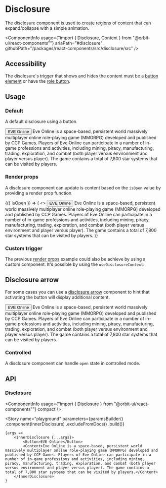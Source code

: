 
<Meta
    title="Components/Disclosure"
    id="disclosure"
/>

# Disclosure

The disclosure component is used to create regions of content that can expand/collapse with a simple animation.

<ComponentInfo
    usage={"import { Disclosure, Content } from \"@orbit-ui/react-components\""}
    ariaPath="#disclosure"
    githubPath="/packages/react-components/src/disclosure/src"
/>

## Accessibility

The disclosure's trigger that shows and hides the content must be a [button element](https://developer.mozilla.org/en-US/docs/Web/HTML/Element/button) or have the [role button](https://developer.mozilla.org/en-US/docs/Web/Accessibility/ARIA/Roles/button_role).

## Usage

### Default

A default disclosure using a button.

<Canvas>
    <Story name="default">
        <Disclosure>
            <Button>EVE Online</Button>
            <Content>Eve Online is a space-based, persistent world massively multiplayer online role-playing game (MMORPG) developed and published by CCP Games. Players of Eve Online can participate in a number of in-game professions and activities, including mining, piracy, manufacturing, trading, exploration, and combat (both player versus environment and player versus player). The game contains a total of 7,800 star systems that can be visited by players.</Content>
        </Disclosure>
    </Story>
</Canvas>

### Render props

A disclosure component can update is content based on the `isOpen` value by providing a render prop function.

<Canvas>
    <Story name="render props">
        <Disclosure>
            {({ isOpen }) => (
                <>
                    <Button color={isOpen ? "primary" : "secondary"}>
                        EVE Online
                    </Button>
                    <Content>Eve Online is a space-based, persistent world massively multiplayer online role-playing game (MMORPG) developed and published by CCP Games. Players of Eve Online can participate in a number of in-game professions and activities, including mining, piracy, manufacturing, trading, exploration, and combat (both player versus environment and player versus player). The game contains a total of 7,800 star systems that can be visited by players.</Content>
                </>
            )}
        </Disclosure>
    </Story>
</Canvas>

### Custom trigger

The previous [render props](#render-props) example could also be achieve by using a custom component. It's possible by using the `useDisclosureContext`.

<FileCanvas filePath="/disclosure/docs/CustomDisclosureTrigger">
    <CustomDisclosureTrigger />
</FileCanvas>

## Disclosure arrow

For some cases you can use a [disclosure arrow](?path=/docs/disclosure-arrow--context) component to hint that activating the button will display additional content.

<Canvas>
    <Story name="disclosure arrow">
        <Disclosure>
            <Button>
                <Text>EVE Online</Text>
                <DisclosureArrow slot="right-icon" />
            </Button>
            <Content>Eve Online is a space-based, persistent world massively multiplayer online role-playing game (MMORPG) developed and published by CCP Games. Players of Eve Online can participate in a number of in-game professions and activities, including mining, piracy, manufacturing, trading, exploration, and combat (both player versus environment and player versus player). The game contains a total of 7,800 star systems that can be visited by players.</Content>
        </Disclosure>
    </Story>
</Canvas>

### Controlled

A disclosure component can handle `open` state in controlled mode.

<FileCanvas filePath="/disclosure/docs/ControlledDisclosure">
    <ControlledDisclosure />
</FileCanvas>

## API

### Disclosure

<ComponentInfo
    usage={"import { Disclosure } from \"@orbit-ui/react-components\""}
    compact
/>

<ArgsTable of={InnerDisclosure} />

<Story
    name="playground"
    parameters={paramsBuilder()
        .component(InnerDisclosure)
        .excludeFromDocs()
        .build()}
>
    {args =>
        <InnerDisclosure {...args}>
            <Button>EVE Online</Button>
            <Content>Eve Online is a space-based, persistent world massively multiplayer online role-playing game (MMORPG) developed and published by CCP Games. Players of Eve Online can participate in a number of in-game professions and activities, including mining, piracy, manufacturing, trading, exploration, and combat (both player versus environment and player versus player). The game contains a total of 7,800 star systems that can be visited by players.</Content>
        </InnerDisclosure>
    }
</Story>

